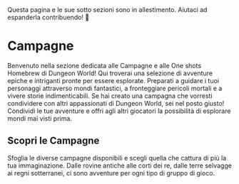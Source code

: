 
<Callout emoji="🚧">
 Questa pagina e le sue sotto sezioni sono in allestimento. Aiutaci ad espanderla contribuendo! 🚀
</Callout>

# Campagne

Benvenuto nella sezione dedicata alle Campagne e alle One shots Homebrew di Dungeon World! Qui troverai una selezione di avventure epiche e intriganti pronte per essere esplorate. Preparati a guidare i tuoi personaggi attraverso mondi fantastici, a fronteggiare pericoli mortali e a vivere storie indimenticabili.
Se hai creato una campagna che vorresti condividere con altri appassionati di Dungeon World, sei nel posto giusto! Condividi le tue avventure e offri agli altri giocatori la possibilità di esplorare mondi mai visti prima.

## Scopri le Campagne

Sfoglia le diverse campagne disponibili e scegli quella che cattura di più la tua immaginazione. Dalle rovine antiche alle corti dei re, dalle terre selvagge ai regni sotterranei, ci sono avventure per ogni tipo di gruppo di gioco.

